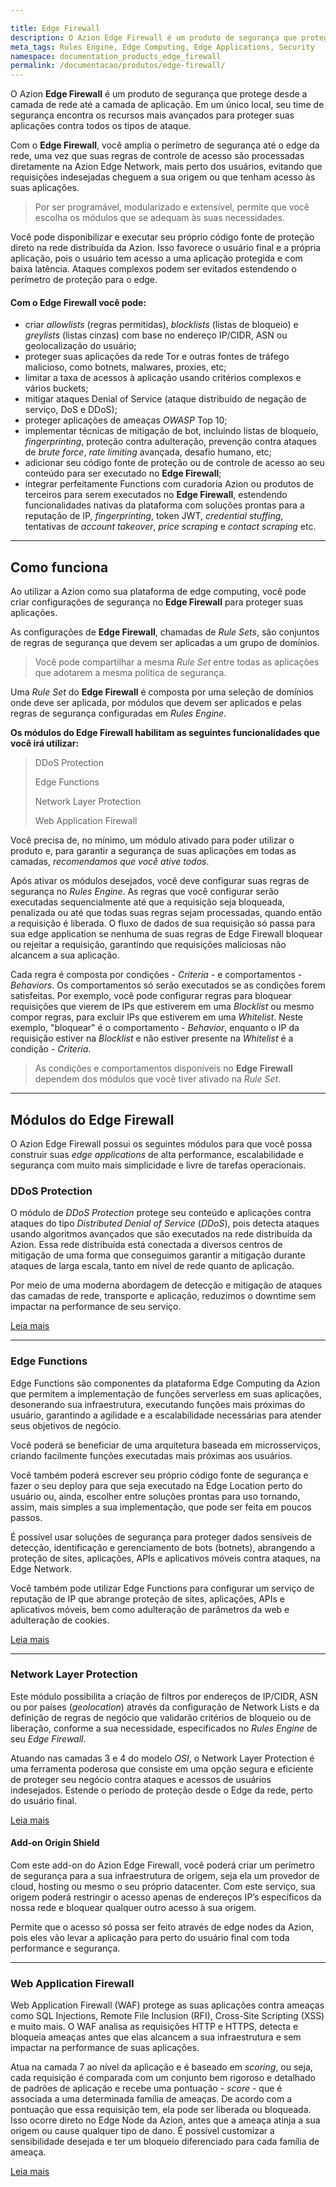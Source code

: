 ```yaml
---

title: Edge Firewall
description: O Azion Edge Firewall é um produto de segurança que protege desde a camada de rede até a camada de aplicação.
meta_tags: Rules Engine, Edge Computing, Edge Applications, Security
namespace: documentation_products_edge_firewall
permalink: /documentacao/produtos/edge-firewall/
---
```


O Azion **Edge Firewall** é um produto de segurança que protege desde a camada de rede até a camada de aplicação. Em um único local, seu time de segurança encontra os recursos mais avançados para proteger suas aplicações contra todos os tipos de ataque.

Com o **Edge Firewall**, você amplia o perímetro de segurança até o edge da rede, uma vez que suas regras de controle de acesso são processadas diretamente na Azion Edge Network, mais perto dos usuários, evitando que requisições indesejadas cheguem a sua origem ou que tenham acesso às suas aplicações.

> Por ser programável, modularizado e extensível, permite que você escolha os módulos que se adequam às suas necessidades.

Você pode disponibilizar e executar seu próprio código fonte de proteção direto na rede distribuída da Azion. Isso favorece o usuário final e a própria aplicação, pois o usuário tem acesso a uma aplicação protegida e com baixa latência. Ataques complexos podem ser evitados estendendo o perímetro de proteção para o edge.

#### Com o Edge Firewall você pode:

- criar _allowlists_ (regras permitidas), _blocklists_ (listas de bloqueio) e _greylists_ (listas cinzas) com base no endereço IP/CIDR, ASN ou geolocalização do usuário;
- proteger suas aplicações da rede Tor e outras fontes de tráfego malicioso, como botnets, malwares, proxies, etc;
- limitar a taxa de acessos à aplicação usando critérios complexos e vários buckets;
- mitigar ataques Denial of Service (ataque distribuído de negação de serviço, DoS e DDoS);
- proteger aplicações de ameaças _OWASP_ Top 10;
- implementar técnicas de mitigação de bot, incluindo listas de bloqueio, _fingerprinting_, proteção contra adulteração, prevenção contra ataques de _brute force_, _rate limiting_ avançada, desafio humano, etc;
- adicionar seu código fonte de proteção ou de controle de acesso ao seu conteúdo para ser executado no **Edge Firewall**;
- integrar perfeitamente Functions com curadoria Azion ou produtos de terceiros para serem executados no **Edge Firewall**, estendendo funcionalidades nativas da plataforma com soluções prontas para a reputação de IP, _fingerprinting_, token JWT, _credential stuffing_, tentativas de _account takeover_, _price scraping_ e _contact scraping_ etc.

---

## Como funciona
Ao utilizar a Azion como sua plataforma de edge computing, você pode criar configurações de segurança no **Edge Firewall** para proteger suas aplicações.

As configurações de **Edge Firewall**, chamadas de _Rule Sets_, são conjuntos de regras de segurança que devem ser aplicadas a um grupo de domínios.

> Você pode compartilhar a mesma _Rule Set_ entre todas as aplicações que adotarem a mesma política de segurança.

Uma _Rule Set_ do **Edge Firewall** é composta por uma seleção de domínios onde deve ser aplicada, por módulos que devem ser aplicados e pelas regras de segurança configuradas em _Rules Engine_.

**Os módulos do Edge Firewall habilitam as seguintes funcionalidades que você irá utilizar:**

> DDoS Protection
>
> Edge Functions
>
> Network Layer Protection
>
> Web Application Firewall

Você precisa de, no mínimo, um módulo ativado para poder utilizar o produto e, para garantir a segurança de suas aplicações em todas as camadas, _recomendamos que você ative todos_.

Após ativar os módulos desejados, você deve configurar suas regras de segurança no _Rules Engine_. As regras que você configurar serão executadas sequencialmente até que a requisição seja bloqueada, penalizada ou até que todas suas regras sejam processadas, quando então a requisição é liberada. O fluxo de dados de sua requisição só passa para sua edge application se nenhuma de suas regras de Edge Firewall bloquear ou rejeitar a requisição, garantindo que requisições maliciosas não alcancem a sua aplicação.

Cada regra é composta por condições - _Criteria_ -  e comportamentos - _Behaviors_. Os comportamentos só serão executados se as condições forem satisfeitas. Por exemplo, você pode configurar regras para bloquear requisições que vierem de IPs que estiverem em uma _Blocklist_ ou mesmo compor regras, para excluir IPs que estiverem em uma _Whitelist_. Neste exemplo, "bloquear" é o comportamento - _Behavior_, enquanto o IP da requisição estiver na _Blocklist_ e não estiver presente na _Whitelist_ é a condição - _Criteria_.

> As condições e comportamentos disponíveis no **Edge Firewall** dependem dos módulos que você tiver ativado na _Rule Set_.

---

## Módulos do Edge Firewall

O Azion Edge Firewall possui os seguintes módulos para que você possa construir suas _edge applications_ de alta performance, escalabilidade e segurança com muito mais simplicidade e livre de tarefas operacionais.

### DDoS Protection

O módulo de _DDoS Protection_ protege seu conteúdo e aplicações contra ataques do tipo _Distributed Denial of Service_ (_DDoS_), pois detecta ataques usando algoritmos avançados que são executados na rede distribuída da Azion. Essa rede distribuída está conectada a diversos centros de mitigação de uma forma que conseguimos garantir a mitigação durante ataques de larga escala, tanto em nível de rede quanto de aplicação.

Por meio de uma moderna abordagem de detecção e mitigação de ataques das camadas de rede, transporte e aplicação, reduzimos o downtime sem impactar na performance de seu serviço.

[Leia mais](/pt-br/documentacao/produtos/edge-firewall/ddos-protection/)

---

### Edge Functions

Edge Functions são componentes da plataforma Edge Computing da Azion que permitem a implementação de funções serverless em suas aplicações, desonerando sua infraestrutura, executando funções mais próximas do usuário, garantindo a agilidade e a escalabilidade necessárias para atender seus objetivos de negócio.

Você poderá se beneficiar de uma arquitetura baseada em microsserviços, criando facilmente funções executadas mais próximas aos usuários.

Você também poderá escrever seu próprio código fonte de segurança e fazer o seu deploy para que seja executado na Edge Location perto do usuário ou, ainda, escolher entre soluções prontas para uso tornando, assim, mais simples a sua implementação, que pode ser feita em poucos passos.

É possível usar soluções de segurança para proteger dados sensíveis de detecção, identificação e gerenciamento de bots (botnets), abrangendo a proteção de sites, aplicações, APIs e aplicativos móveis contra ataques, na Edge Network.

Você também pode utilizar Edge Functions para configurar um serviço de reputação de IP que abrange proteção de sites, aplicações, APIs e aplicativos móveis, bem como adulteração de parâmetros da web e adulteração de cookies.

[Leia mais](/pt-br/documentacao/produtos/edge-firewall/edge-functions-instances/)

---

### Network Layer Protection

Este módulo possibilita a criação de filtros por endereços de IP/CIDR, ASN ou por países (_geolocation_) através da configuração de Network Lists e da definição de regras de negócio que validarão critérios de bloqueio ou de liberação, conforme a sua necessidade, especificados no _Rules Engine_  de seu _Edge Firewall_.

Atuando nas camadas 3 e 4 do modelo _OSI_, o Network Layer Protection é uma ferramenta poderosa que consiste em uma opção segura e eficiente de proteger seu negócio contra ataques e acessos de usuários indesejados. Estende o período de proteção desde o Edge da rede, perto do usuário final.

[Leia mais](/pt-br/documentacao/produtos/edge-firewall/network-layer-protection/)

#### Add-on Origin Shield

Com este add-on do Azion Edge Firewall, você poderá criar um perímetro de segurança para a sua infraestrutura de origem, seja ela um provedor de cloud, hosting ou mesmo o seu próprio datacenter. Com este serviço, sua origem poderá restringir o acesso apenas de endereços IP’s específicos da nossa rede e bloquear qualquer outro acesso à sua origem.

Permite que o acesso só possa ser feito através de edge nodes da Azion, pois eles vão levar a aplicação para perto do usuário final com toda performance e segurança.

---

### Web Application Firewall

Web Application Firewall (WAF) protege as suas aplicações contra ameaças como SQL Injections, Remote File Inclusion (RFI), Cross-Site Scripting (XSS) e muito mais. O WAF analisa as requisições HTTP e HTTPS, detecta e bloqueia ameaças antes que elas alcancem a sua infraestrutura e sem impactar na performance de suas aplicações.

Atua na camada 7 ao nível da aplicação e é baseado em _scoring_, ou seja, cada requisição é comparada com um conjunto bem rigoroso e detalhado de padrões de aplicação e recebe uma pontuação - _score_ - que é associada a uma determinada família de ameaças. De acordo com a pontuação que essa requisição tem, ela pode ser liberada ou bloqueada. Isso ocorre direto no Edge Node da Azion, antes que a ameaça atinja a sua origem ou cause qualquer tipo de dano. É possível customizar a sensibilidade desejada e ter um bloqueio diferenciado para cada família de ameaça.

[Leia mais](/pt-br/documentacao/produtos/edge-firewall/web-application-firewall/)


